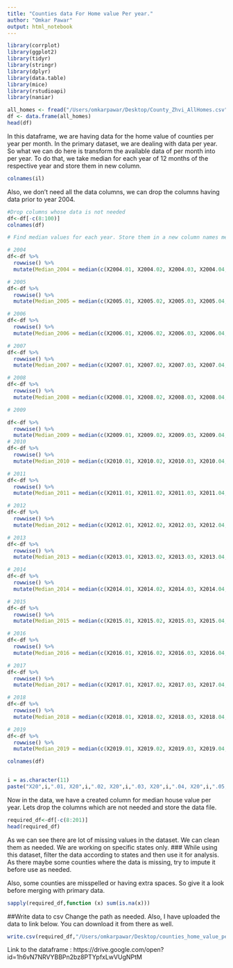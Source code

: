 ```yaml
---
title: "Counties data For Home value Per year."
author: "Omkar Pawar"
output: html_notebook
---
```



```r
library(corrplot)
library(ggplot2)
library(tidyr)
library(stringr)
library(dplyr)
library(data.table)
library(mice)
library(rstudioapi)
library(naniar)
```


```r
all_homes <- fread("/Users/omkarpawar/Desktop/County_Zhvi_AllHomes.csv")
df <- data.frame(all_homes)
head(df)
```
In this dataframe, we are having data for the home value of counties per year per month. In the primary dataset, we are dealing with data per year.
So what we can do here is transform the available data of per month into per year. To do that, we take median for each year of 12 months of the respective year and store them in new column. 

```r
colnames(il)
```
Also, we don't need all the data columns, we can drop the columns having data prior to year 2004.

```r
#Drop columns whose data is not needed
df<-df[-c(8:100)]
colnames(df)
```


```r

# Find median values for each year. Store them in a new column names median_year. Now we have median home value for home per county per year.

# 2004
df<-df %>% 
  rowwise() %>% 
  mutate(Median_2004 = median(c(X2004.01, X2004.02, X2004.03, X2004.04, X2004.05, X2004.06, X2004.07, X2004.08, X2004.09, X2004.10, X2004.11, X2004.12), na.rm = TRUE))

# 2005
df<-df %>% 
  rowwise() %>% 
  mutate(Median_2005 = median(c(X2005.01, X2005.02, X2005.03, X2005.04, X2005.05, X2005.06, X2005.07, X2005.08, X2005.09, X2005.10, X2005.11, X2005.12), na.rm = TRUE))

# 2006
df<-df %>% 
  rowwise() %>% 
  mutate(Median_2006 = median(c(X2006.01, X2006.02, X2006.03, X2006.04, X2006.05, X2006.06, X2006.07, X2006.08, X2006.09, X2006.10, X2006.11, X2006.12), na.rm = TRUE))

# 2007
df<-df %>% 
  rowwise() %>% 
  mutate(Median_2007 = median(c(X2007.01, X2007.02, X2007.03, X2007.04, X2007.05, X2007.06, X2007.07, X2007.08, X2007.09, X2007.10, X2007.11, X2007.12), na.rm = TRUE))

# 2008
df<-df %>% 
  rowwise() %>% 
  mutate(Median_2008 = median(c(X2008.01, X2008.02, X2008.03, X2008.04, X2008.05, X2008.06, X2008.07, X2008.08, X2008.09, X2008.10, X2008.11, X2008.12), na.rm = TRUE))

# 2009

df<-df %>% 
  rowwise() %>% 
  mutate(Median_2009 = median(c(X2009.01, X2009.02, X2009.03, X2009.04, X2009.05, X2009.06, X2009.07, X2009.08, X2009.09, X2009.10, X2009.11, X2009.12), na.rm = TRUE))
# 2010
df<-df %>% 
  rowwise() %>% 
  mutate(Median_2010 = median(c(X2010.01, X2010.02, X2010.03, X2010.04, X2010.05, X2010.06, X2010.07, X2010.08, X2010.09, X2010.10, X2010.11, X2010.12), na.rm = TRUE))

# 2011
df<-df %>% 
  rowwise() %>% 
  mutate(Median_2011 = median(c(X2011.01, X2011.02, X2011.03, X2011.04, X2011.05, X2011.06, X2011.07, X2011.08, X2011.09, X2011.10, X2011.11, X2011.12), na.rm = TRUE))

# 2012
df<-df %>% 
  rowwise() %>% 
  mutate(Median_2012 = median(c(X2012.01, X2012.02, X2012.03, X2012.04, X2012.05, X2012.06, X2012.07, X2012.08, X2012.09, X2012.10, X2012.11, X2012.12), na.rm = TRUE))

# 2013
df<-df %>% 
  rowwise() %>% 
  mutate(Median_2013 = median(c(X2013.01, X2013.02, X2013.03, X2013.04, X2013.05, X2013.06, X2013.07, X2013.08, X2013.09, X2013.10, X2013.11, X2013.12), na.rm = TRUE))

# 2014
df<-df %>% 
  rowwise() %>% 
  mutate(Median_2014 = median(c(X2014.01, X2014.02, X2014.03, X2014.04, X2014.05, X2014.06, X2014.07, X2014.08, X2014.09, X2014.10, X2014.11, X2014.12), na.rm = TRUE))

# 2015
df<-df %>% 
  rowwise() %>% 
  mutate(Median_2015 = median(c(X2015.01, X2015.02, X2015.03, X2015.04, X2015.05, X2015.06, X2015.07, X2015.08, X2015.09, X2015.10, X2015.11, X2015.12), na.rm = TRUE))

# 2016
df<-df %>% 
  rowwise() %>% 
  mutate(Median_2016 = median(c(X2016.01, X2016.02, X2016.03, X2016.04, X2016.05, X2016.06, X2016.07, X2016.08, X2016.09, X2016.10, X2016.11, X2016.12), na.rm = TRUE))

# 2017
df<-df %>% 
  rowwise() %>% 
  mutate(Median_2017 = median(c(X2017.01, X2017.02, X2017.03, X2017.04, X2017.05, X2017.06, X2017.07, X2017.08, X2017.09, X2017.10, X2017.11, X2017.12), na.rm = TRUE))

# 2018
df<-df %>% 
  rowwise() %>% 
  mutate(Median_2018 = median(c(X2018.01, X2018.02, X2018.03, X2018.04, X2018.05, X2018.06, X2018.07, X2018.08, X2018.09, X2018.10, X2018.11, X2018.12), na.rm = TRUE))

# 2019
df<-df %>% 
  rowwise() %>% 
  mutate(Median_2019 = median(c(X2019.01, X2019.02, X2019.03, X2019.04, X2019.05, X2019.06, X2019.07, X2019.08, X2019.09, X2019.10, X2019.11, X2019.12), na.rm = TRUE))

colnames(df)


i = as.character(11)
paste("X20",i,".01, X20",i,".02, X20",i,".03, X20",i,".04, X20",i,".05, X20",i,".06, X20",i,".07, X20",i,".08, X20",i,".09, X20",i,".10, X20",i,".11, X20",i,".12",sep = "")
```
Now in the data, we have a created column for median house value per year. Lets drop the columns which are not needed and store the data file.

```r
required_df<-df[-c(8:201)]
head(required_df)
```
As we can see there are lot of missing values in the dataset. We can clean them as needed. We are working on specific states only. 
### While using this dataset, filter the data according to states and then use it for analysis. As there maybe some counties where the data is missing, try to impute it before use as needed.

Also, some counties are misspelled or having extra spaces. So give it a look before merging with primary data.
```r
sapply(required_df,function (x) sum(is.na(x)))
```
##Write data to csv
Change the path as needed. Also, I have uploaded the data to link below. You can download it from there as well.
```r
write.csv(required_df,"/Users/omkarpawar/Desktop/counties_home_value_per_year.csv")
```
Link to the dataframe : 
https://drive.google.com/open?id=1h6vN7NRVYBBPn2bz8PTYpfxLwVUgNPtM
